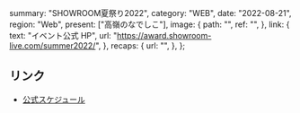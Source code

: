   summary: "SHOWROOM夏祭り2022",
  category: "WEB",
  date: "2022-08-21",
  region: "Web",
  present: ["高嶺のなでしこ"],
  image: {
    path: "",
    ref: "",
  },
  link: {
    text: "イベント公式 HP",
    url: "https://award.showroom-live.com/summer2022/",
  },
  recaps: {
    url: "",
  },
};

## リンク

- [公式スケジュール](https://takanenonadeshiko.jp/?p=351)
